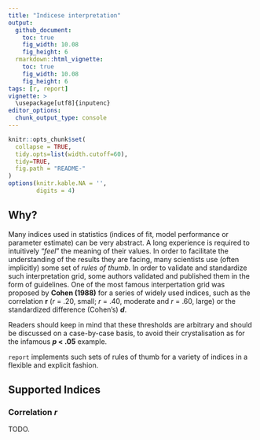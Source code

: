 ```yaml
---
title: "Indicese interpretation"
output: 
  github_document:
    toc: true
    fig_width: 10.08
    fig_height: 6
  rmarkdown::html_vignette:
    toc: true
    fig_width: 10.08
    fig_height: 6
tags: [r, report]
vignette: >
  \usepackage[utf8]{inputenc}
editor_options: 
  chunk_output_type: console
---
```


```r
knitr::opts_chunk$set(
  collapse = TRUE,
  tidy.opts=list(width.cutoff=60),
  tidy=TRUE,
  fig.path = "README-"
)
options(knitr.kable.NA = '',
        digits = 4)
```


## Why?

Many indices used in statistics (indices of fit, model performance or parameter estimate) can be very abstract. A long experience is required to intuitively "*feel*" the meaning of their values. In order to facilitate the understanding of the results they are facing, many scientists use (often implicitly) some set of *rules of thumb*. In order to validate and standardize such interpretation grid, some authors validated and published them in the form of guidelines. One of the most famous interpertation grid was proposed by **Cohen (1988)** for a series of widely used indices, such as the correlation **r** (*r* = .20, small; *r* = .40, moderate and *r* = .60, large) or the standardized difference (Cohen's) ***d***. 

Readers should keep in mind that these thresholds are arbitrary and should be discussed on a case-by-case basis, to avoid their crystalisation as for the infamous ***p* < .05** example. 

`report` implements such sets of rules of thumb for a variety of indices in a flexible and explicit fashion.

## Supported Indices

### Correlation *r*

TODO.